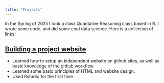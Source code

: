 ```yaml
---
title: "Projects"
---
```


In the Spring of 2025 I took a class Quantative Reasoning class based in R. I wrote some code, and did some cool data science. Here is a collection of links!

## [Building a project website]()

-   Learned how to setup an independent website on github sites, as well as basic knowledge of the github workflow.
-   Learned some basic principles of HTML and website design.
-   Used Rstudio for the first time
